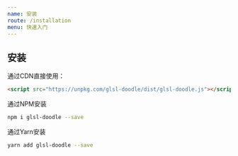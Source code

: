```yaml
---
name: 安装
route: /installation
menu: 快速入门
---
```



<GitHub link="https://github.com/akira-cn/glsl-doodle"/>

<Nav/>

# 安装

通过CDN直接使用：

```html
<script src="https://unpkg.com/glsl-doodle/dist/glsl-doodle.js"></script>
```

通过NPM安装

```bash
npm i glsl-doodle --save
```

通过Yarn安装

```bash
yarn add glsl-doodle --save
```
